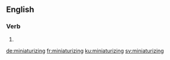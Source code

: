 ==English==

===Verb===
{{head|en|present participle}}

# {{present participle of|miniaturize|lang=en|nocat=1}}

[[de:miniaturizing]]
[[fr:miniaturizing]]
[[ku:miniaturizing]]
[[sv:miniaturizing]]